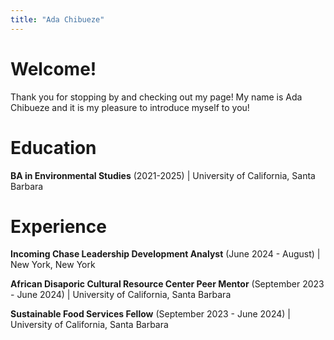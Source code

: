 ```yaml
---
title: "Ada Chibueze"
---
```


# Welcome!

Thank you for stopping by and checking out my page! My name is Ada Chibueze and it is my pleasure to introduce myself to you!

# Education

**BA in Environmental Studies** (2021-2025) | University of California, Santa Barbara

# Experience

**Incoming Chase Leadership Development Analyst** (June 2024 - August) | New York, New York

**African Disaporic Cultural Resource Center Peer Mentor** (September 2023 - June 2024) | University of California, Santa Barbara

**Sustainable Food Services Fellow** (September 2023 - June 2024) | University of California, Santa Barbara

